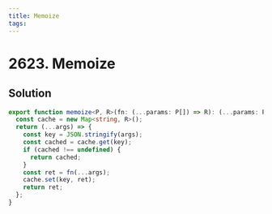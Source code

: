 ```yaml
---
title: Memoize
tags:
---
```


# 2623. Memoize

<Badges>
<LevelBadge level="medium" />

</Badges>

## Solution

```typescript filename="solution.ts" copy
export function memoize<P, R>(fn: (...params: P[]) => R): (...params: P[]) => R {
  const cache = new Map<string, R>();
  return (...args) => {
    const key = JSON.stringify(args);
    const cached = cache.get(key);
    if (cached !== undefined) {
      return cached;
    }
    const ret = fn(...args);
    cache.set(key, ret);
    return ret;
  };
}
```

<ProblemLink codingSite="leetcode" href="https://leetcode.com/problems/memoize" title="Memoize" />
